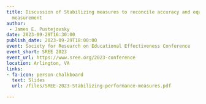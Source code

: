 ```yaml
---
title: Discussion of Stabilizing measures to reconcile accuracy and equity in performance
  measurement
author: 
 - James E. Pustejovsky
date: 2023-09-29T16:30:00
publish_date: 2023-09-29T18:00:00
event: Society for Research on Educational Effectiveness Conference
event_short: SREE 2023
event_url: https://www.sree.org/2023-conference
location: Arlington, VA
links:
- fa-icon: person-chalkboard
  text: Slides
  url: /files/SREE-2023-Stabilizing-performance-measures.pdf

---
```




